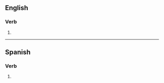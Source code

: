 ==English==

===Verb===
{{head|en|verb form}}

# {{en-past of|reprehend}}

----

==Spanish==

===Verb===
{{head|es|verb form}}

# {{es-verb form of|ending=er|mood=imperative|sense=affirmative|pers=2|formal=no|number=plural|reprehender|region=Spain}}